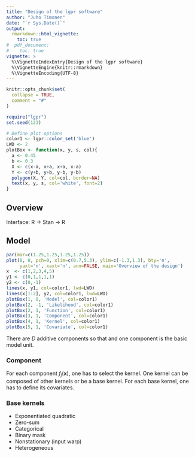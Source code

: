 ```yaml
---
title: "Design of the lgpr software"
author: "Juho Timonen"
date: "`r Sys.Date()`"
output: 
  rmarkdown::html_vignette:
    toc: true
#  pdf_document:
#    toc: true     
vignette: >
  %\VignetteIndexEntry{Design of the lgpr software}
  %\VignetteEngine{knitr::rmarkdown}
  %\VignetteEncoding{UTF-8}
---
```


```r
knitr::opts_chunk$set(
  collapse = TRUE,
  comment = "#"
)
```

```r
require("lgpr")
set.seed(123)
```

```r
# Define plot options
color1 <- lgpr::color_set('blue')
LWD <- 2
plotBox <- function(x, y, s, col){
  a <- 0.45
  b <- 0.3
  X <- c(x-a, x+a, x+a, x-a)
  Y <- c(y+b, y+b, y-b, y-b)
  polygon(X, Y, col=col, border=NA)
  text(x, y, s, col='white', font=2)
}
```

## Overview
Interface: R -> Stan -> R

## Model

```r
par(mar=c(1.25,1.25,1.25,1.25))
plot(0, 0, pch=0, xlim=c(0.7,5.3), ylim=c(-1.3,1.3), bty='n', 
     yaxt='n', xaxt='n', ann=FALSE, main='Overview of the design')
x  <- c(1,2,3,4,5)
y1 <- c(0,1,1,1,1)
y2 <- c(0,-1)
lines(x, y1, col=color1, lwd=LWD)
lines(x[1:2], y2, col=color1, lwd=LWD)
plotBox(1, 0, 'Model', col=color1)
plotBox(2, -1, 'Likelihood', col=color1)
plotBox(2, 1, 'Function', col=color1)
plotBox(3, 1, 'Component', col=color1)
plotBox(4, 1, 'Kernel', col=color1)
plotBox(5, 1, 'Covariate', col=color1)

```

There are $D$ additive components so that
\begin{equation}
f(\textbf{x}) = f_1(\textbf{x}) + \ldots + f_D(\textbf{x})
\end{equation}
and one component is the basic model unit.

### Component
For each component $f_j(\textbf{x})$, one has to select the kernel. One kernel can be composed of other kernels
or be a base kernel. For each base kernel, one has to define its covariates.

### Base kernels

- Exponentiated quadratic
- Zero-sum
- Categorical
- Binary mask
- Nonstationary (input warp)
- Heterogeneous

